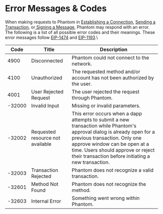 # Error Messages & Codes

When making requests to Phantom in [Establishing a Connection](/establishing-a-connection), [Sending a Transaction](/sending-a-transaction), or[ Signing a Message](/signing-a-message), Phantom may respond with an error. The following is a list of all possible error codes and their meanings. These error messages follow [EIP-1474](https://eips.ethereum.org/EIPS/eip-1474#error-codes) and [EIP-1193](https://eips.ethereum.org/EIPS/eip-1193#provider-errors).\\

| Code   | Title                            | Description                                                                                                                                                                                                                                                                          |
| ------ | -------------------------------- | ------------------------------------------------------------------------------------------------------------------------------------------------------------------------------------------------------------------------------------------------------------------------------------ |
| 4900   | Disconnected                     | Phantom could not connect to the network.                                                                                                                                                                                                                                            |
| 4100   | Unauthorized                     | The requested method and/or account has not been authorized by the user.                                                                                                                                                                                                             |
| 4001   | User Rejected Request            | The user rejected the request through Phantom.                                                                                                                                                                                                                                       |
| -32000 | Invalid Input                    | Missing or invalid parameters.                                                                                                                                                                                                                                                       |
| -32002 | Requested resource not available | This error occurs when a dapp attempts to submit a new transaction while Phantom's approval dialog is already open for a previous transaction. Only one approve window can be open at a time. Users should  approve or reject their transaction before initiating a new transaction. |
| -32003 | Transaction Rejected             | Phantom does not recognize a valid transaction.                                                                                                                                                                                                                                      |
| -32601 | Method Not Found                 | Phantom does not recognize the method.                                                                                                                                                                                                                                               |
| -32603 | Internal Error                   | Something went wrong within Phantom.                                                                                                                                                                                                                                                 |
